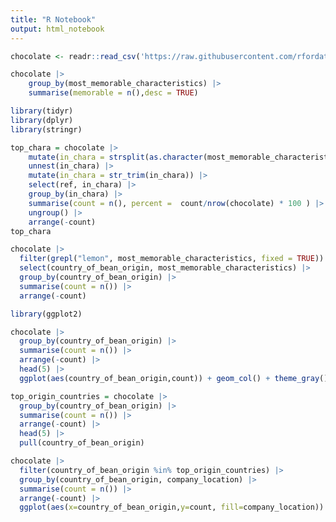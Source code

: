 ```yaml
---
title: "R Notebook"
output: html_notebook
---
```

```r
chocolate <- readr::read_csv('https://raw.githubusercontent.com/rfordatascience/tidytuesday/master/data/2022/2022-01-18/chocolate.csv')
```

```r
chocolate |> 
    group_by(most_memorable_characteristics) |>
    summarise(memorable = n(),desc = TRUE)
```
```r
library(tidyr)
library(dplyr)
library(stringr)

top_chara = chocolate |>
    mutate(in_chara = strsplit(as.character(most_memorable_characteristics), ",")) |>
    unnest(in_chara) |>
    mutate(in_chara = str_trim(in_chara)) |>
    select(ref, in_chara) |>
    group_by(in_chara) |>
    summarise(count = n(), percent =  count/nrow(chocolate) * 100 ) |>
    ungroup() |>
    arrange(-count) 
top_chara
```
```r
chocolate |>
  filter(grepl("lemon", most_memorable_characteristics, fixed = TRUE)) |>
  select(country_of_bean_origin, most_memorable_characteristics) |>
  group_by(country_of_bean_origin) |>
  summarise(count = n()) |>
  arrange(-count)
```

```r
library(ggplot2)
```


```r
chocolate |>
  group_by(country_of_bean_origin) |>
  summarise(count = n()) |>
  arrange(-count) |>
  head(5) |> 
  ggplot(aes(country_of_bean_origin,count)) + geom_col() + theme_gray()
```

```r
top_origin_countries = chocolate |>
  group_by(country_of_bean_origin) |>
  summarise(count = n()) |>
  arrange(-count) |>
  head(5) |>
  pull(country_of_bean_origin)
```

```r
chocolate |>
  filter(country_of_bean_origin %in% top_origin_countries) |>
  group_by(country_of_bean_origin, company_location) |>
  summarise(count = n()) |>
  arrange(-count) |>
  ggplot(aes(x=country_of_bean_origin,y=count, fill=company_location)) + geom_col() + theme_gray()

```

